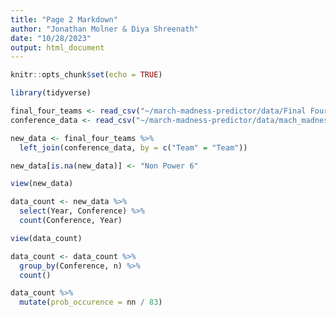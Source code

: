 ```yaml
---
title: "Page 2 Markdown"
author: "Jonathan Molner & Diya Shreenath"
date: "10/28/2023"
output: html_document
---
```


```r
knitr::opts_chunk$set(echo = TRUE)
```

```r
library(tidyverse)
```

```r
final_four_teams <- read_csv("~/march-madness-predictor/data/Final Four Teams.csv")
conference_data <- read_csv("~/march-madness-predictor/data/mach_madness_conference_list.csv")
```

```r
new_data <- final_four_teams %>%
  left_join(conference_data, by = c("Team" = "Team"))
```

```r
new_data[is.na(new_data)] <- "Non Power 6"
```


```r
view(new_data)
```

```r
data_count <- new_data %>%
  select(Year, Conference) %>%
  count(Conference, Year)
```


```r
view(data_count)
```


```r
data_count <- data_count %>%
  group_by(Conference, n) %>%
  count()
```

```r
data_count %>%
  mutate(prob_occurence = nn / 83)
```


